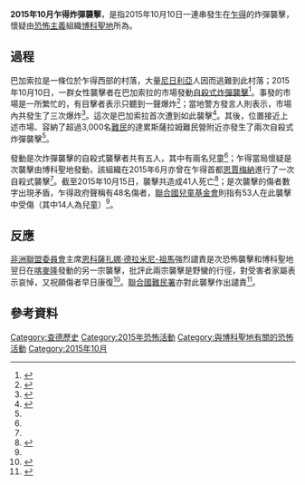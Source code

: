 {{NoteTA|G1=地名|G2=人物}}
{{UTC+1}}
{{Infobox civilian attack
|date=2015年10月10日
|timezone=[[UTC+1|UTC+1]]
|type=[[自殺式炸彈襲擊|自殺式炸彈襲擊]]
|fatalities=41人
|injuries=有爭議
|perp=[[博科聖地|博科聖地]]
}}
{{external media
|align=right
|image1=[http://thenewage.co.za/cms/gall_content/2015/10/2015_10$thumbimg110_Oct_2015_210814376-ll.jpg 襲擊現場]
}}
'''2015年10月乍得炸彈襲擊'''，是指2015年10月10日一連串發生在[[乍得|乍得]]的炸彈襲擊，懷疑由[[恐怖主義|恐怖主義]]組織[[博科聖地|博科聖地]]所為。

== 過程 ==
巴加索拉是一條位於乍得西部的村落，大量[[尼日利亞|尼日利亞]]人因{{link-en|博科聖地在尼日利亞的叛亂|Boko Haram insurgency}}而逃難到此村落；2015年10月10日，一群女性襲擊者在巴加索拉的市場發動[[自殺式炸彈襲擊|自殺式炸彈襲擊]]<ref name=harm>{{cite news |title=Suspected Boko Haram suicide bombers kill at least 36 in Chad |url=http://www.cbc.ca/news/world/suicide-bombings-chad-1.3266518 |accessdate=2015-10-15 |agency=The Associated Press |date=2015-10-10 |archiveurl=https://archive.is/20151014055631/http://www.cbc.ca/news/world/suicide-bombings-chad-1.3266518 |archivedate=2015-10-14 |deadurl=no }}</ref>。事發的市場是一所繁忙的{{link-en|魚市場|Fish market}}，有目擊者表示只聽到一聲爆炸<ref name=heard>{{cite news |title=Lake Chad's Baga Sola town hit by suicide bombers |url=http://www.bbc.com/news/world-africa-34498417 |accessdate=2015-10-15 |agency=BBC |date=2015-10-10 |archiveurl=https://archive.is/20151011000836/http://www.bbc.co.uk/news/world-africa-34498417 |archivedate=2015-10-11 |deadurl=no }}</ref>；當地警方發言人則表示，市場內共發生了三次爆炸<ref name=three>{{cite news |title=5 suicide bombings target Chad, killing at least 36 people |url=http://www.dailymail.co.uk/wires/ap/article-3267746/Suicide-bombings-Chad-market-refugee-camp-kill-38.html |accessdate=2015-10-16 |agency=ASSOCIATED PRESS |date=2015-10-10 |archiveurl=https://archive.is/20151016055152/http://www.dailymail.co.uk/wires/ap/article-3267746/Suicide-bombings-Chad-market-refugee-camp-kill-38.html |archivedate=2015-10-16 |deadurl=no }}</ref>。這次是巴加索拉首次遭到如此襲擊<ref>{{cite news |title=41 killed in Lake Chad blasts blamed on Boko Haram |url=http://www.rappler.com/world/regions/africa/108918-lake-chad-blasts-boko-haram |accessdate=2015-10-15 |agency=Agence France-Presse |archiveurl=https://archive.is/20151015055723/http://www.rappler.com/world/regions/africa/108918-lake-chad-blasts-boko-haram |archivedate=2015-10-15 |deadurl=no }}</ref>。其後，位置接近上述市場、容納了超過3,000名[[難民|難民]]的達累斯薩拉姆難民營附近亦發生了兩次自殺式炸彈襲擊<ref name=three/>。

發動是次炸彈襲擊的自殺式襲擊者共有五人，其中有兩名兒童<ref name=three/>；乍得當局懷疑是次襲擊由博科聖地發動，該組織在2015年6月亦曾在乍得首都[[恩賈梅納|恩賈梅納]]進行了一次自殺式襲擊<ref name=heard/>。截至2015年10月15日，襲擊共造成41人死亡<ref>{{cite news |title=Schoolgirl kidnapped by Boko Haram 'reveals horrors faced by captives' |url=http://uk.onlinenigeria.com/latest-additions/181358-schoolgirl-kidnapped-by-boko-haram-reveals-horrors-faced-by-captives.html |accessdate=2015-10-16 |agency=UK Nigeria Online |date=2015-10-15 |archiveurl=https://archive.is/20151016090710/http://uk.onlinenigeria.com/latest-additions/181358-schoolgirl-kidnapped-by-boko-haram-reveals-horrors-faced-by-captives.html |archivedate=2015-10-16 |deadurl=yes }}</ref>；是次襲擊的傷者數字出現矛盾，乍得政府聲稱有48名傷者，[[聯合國兒童基金會|聯合國兒童基金會]]則指有53人在此襲擊中受傷（其中14人為兒童）<ref name=harm/>。

== 反應 ==
[[非洲聯盟委員會|非洲聯盟委員會]]主席[[恩科薩扎娜·德拉米尼-祖馬|恩科薩扎娜·德拉米尼-祖馬]]強烈譴責是次恐怖襲擊和博科聖地翌日在[[喀麥隆|喀麥隆]]發動的另一宗襲擊，批評此兩宗襲擊是野蠻的行徑，對受害者家屬表示哀悼，又祝願傷者早日康復<ref>{{cite web |title=The African Union strongly condemns the Boko Haram terrorist attacks in Chad and Cameroon |url=http://www.peaceau.org/en/article/the-african-union-strongly-condemns-the-boko-haram-terrorist-attacks-in-chad-and-cameroon |website=African Union Peace and Security Department |accessdate=2015-10-16 |archiveurl=https://archive.is/20151016055532/http://www.peaceau.org/en/article/the-african-union-strongly-condemns-the-boko-haram-terrorist-attacks-in-chad-and-cameroon |archivedate=2015-10-16 |deadurl=no |date=2015-10-12 }}</ref>。[[聯合國難民署|聯合國難民署]]亦對此襲擊作出譴責<ref>{{cite news |author1=Lisa Schlein |title=UNHCR Condemns Deadly Boko Haram Attacks in Chad |url=http://www.voanews.com/content/unhcr-condemns-deadly-boko-haram-suicide-attacks-in-lake-chad-region/3003947.html |accessdate=2015-10-16 |agency=VOANews.com |date=2015-10-13 |archiveurl=https://archive.is/20151014055548/http://www.voanews.com/content/unhcr-condemns-deadly-boko-haram-suicide-attacks-in-lake-chad-region/3003947.html |archivedate=2015-10-14 |deadurl=no }}</ref>。

== 參考資料 ==
{{reflist|2}}

[[Category:查德歷史|Category:查德歷史]]
[[Category:2015年恐怖活動|Category:2015年恐怖活動]]
[[Category:與博科聖地有關的恐怖活動|Category:與博科聖地有關的恐怖活動]]
[[Category:2015年10月|Category:2015年10月]]